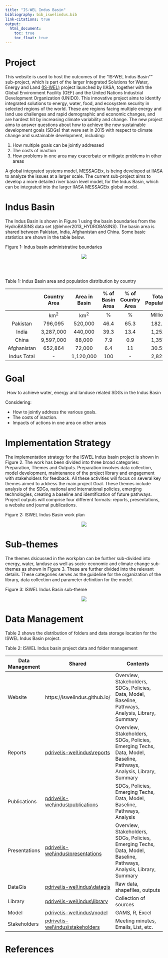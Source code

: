 ```yaml
---
title: "IS-WEL Indus Basin"
bibliography: bib_iswelindus.bib
link-citations: true
output:
  html_document:
    toc: true  
    toc_float: true 
---
```


# Project
This website is used to host the outcomes of the "IS-WEL Indus Basin"" sub-project, which is part of the larger Integrated Solutions for Water, Energy and Land [(IS-WEL)](http://www.iiasa.ac.at/web/home/research/researchProjects/Nexus_Solutions.html) project launched by IIASA, together with the Global Environment Facility (GEF) and the United Nations Industrial Development Organization (UNIDO). This innovative project aims to identify integrated solutions to energy, water, food, and ecosystem security in selected regions of the world. These are regions facing multiple energy and land use challenges and rapid demographic and economic changes, and are hardest hit by increasing climate variability and change. The new project aims to answer questions about how to achieve the new sustainable development goals (SDGs) that were set in 2015 with respect to climate change and sustainable development, including: 

1. How multiple goals can be jointly addressed 
2. The costs of inaction
3. How problems in one area may exacerbate or mitigate problems in other areas

A global integrated systems model, MESSAGEix, is being developed at IIASA to analyze the issues at a larger scale. The current sub-project aims to develop a more detailed river basin level model, for the Indus Basin, which can be integrated into the larger IIASA MESSAGEix global model. 

# Indus Basin
The Indus Basin is shown in Figure 1 using the basin boundaries from the HydroBASINS data set (@lehner2013_HYDROBASINS). The basin area is shared between Pakistan, India, Afghanistan and China. Some basic statistics are shown in the table below.


<p id="figcap"> Figure 1: Indus basin administrative boundaries</p>
<center>
<div id="fig">
![](figures\f_Map_Indus_IIASA_Orig_HYDROBASINS_fromPresent.png)
</div>
</center>

<br><br>

<p id="tabcap">Table 1: Indus Basin area and population distribution by country</p> 

|  	| Country Area 	| Area in Basin 	| % of Basin Area 	| % of Country Area 	| Total Population 	| Population in Indus 	|
|:-----------:	|:------------:	|:-------------:	|:---------------:	|:-----------------:	|:----------------:	|:-------------------:	|
|  	| km<sup>2</sup> 	| km<sup>2</sup>  	| % 	| % 	| Million 	|  	|
| Pakistan 	| 796,095 	| 520,000 	| 46.4 	| 65.3 	| 182.1 	| >150 	|
| India 	| 3,287,000 	| 440,000 	| 39.3 	| 13.4 	| 1,252 	| - 	|
| China 	| 9,597,000 	| 88,000 	| 7.9 	| 0.9 	| 1,357 	|  -	|
| Afghanistan 	| 652,864 	| 72,000 	| 6.4 	| 11 	| 30.55 	| - 	|
| Indus Total 	| - 	| 1,120,000 	| 100 	| - 	| 2,822 	| 300 	|

# Goal

<center>
<div id="box">
How to achieve water, energy and landuse related SDGs in the Indus Basin
</div>
</center>

Considering:
<ul>
<li> How to jointly address the various goals.</li>
<li> The costs of inaction.</li>
<li> Impacts of actions in one area on other areas</li>
</ul>

# Implementation Strategy

The implementation strategy for the ISWEL Indus basin project is shown in Figure 2. The work has been divided into three broad categories: Preparation, Themes and Outputs. Preparation involves data collection, model development, maintenance of the project library and engagement with stakeholders for feedback. All these activities will focus on several key themes aimed to address the main project Goal. These themes include analysis of the SDGs, national and international policies, emerging technologies, creating a baseline and identification of future pathways. Project outputs will comprise four different formats: reports, presentations, a website and journal publications.

<p id="figcap"> Figure 2: ISWEL Indus Basin work plan</p>
<center>
<div id="fig">
![](figures\f_workplan_presentOverview.PNG)
</div>
</center>

# Sub-themes

The themes dsicussed in the workplan can be further sub-divided into energy, water, landuse as well as socio-economic and climate change sub-themes as shown in Figure 3. These are further divided into the relevant details. These categories serves as the guideline for the organization of the library, data collection and parameter definition for the model. 

<p id="figcap"> Figure 3: ISWEL Indus Basin sub-theme</p>
<center>
<div id="fig">
![](figures\f_subthemes_presentOverview.PNG)
</div>
</center>

# Data Management

Table 2 shows the distribution of folders and data storage location for the ISWEL Indus Basin project.

<p id="tabcap">Table 2: ISWEL Indus basin project data and folder management</p> 

| Data Management | Shared                                | Contents                                                                                           |
|-----------------|---------------------------------------|----------------------------------------------------------------------------------------------------|
| Website         | https://iswelindus.github.io/         | Overview, Stakeholders, SDGs, Policies, Data, Model, Baseline, Pathways, Analysis, Library, Summary |
| Reports         | <a href="https://portal.iiasa.ac.at/dana/fb/smb/wfb.cgi?t=p&v=resource_1304000562.324190.2&si=0&ri=0&pi=0&sb=name&so=asc&dir=is-wel%5Cindus\reports">pdrive\\is-wel\\indus\\reports</a>       | Overview, Stakeholders, SDGs, Policies, Emerging Techs, Data, Model, Baseline, Pathways, Analysis, Library, Summary |
| Publications    | <a href="https://portal.iiasa.ac.at/dana/fb/smb/wfb.cgi?t=p&v=resource_1304000562.324190.2&si=0&ri=0&pi=0&sb=name&so=asc&dir=is-wel%5Cindus\publications">pdrive\\is-wel\\indus\\publications</a>  | SDGs, Policies, Emerging Techs, Data, Model, Baseline, Pathways, Analysis                                          |
| Presentations   | <a href="https://portal.iiasa.ac.at/dana/fb/smb/wfb.cgi?t=p&v=resource_1304000562.324190.2&si=0&ri=0&pi=0&sb=name&so=asc&dir=is-wel%5Cindus\presentations">pdrive\\is-wel\\indus\\presentations</a> | Overview, Stakeholders, SDGs, Policies, Emerging Techs, Data, Model, Baseline, Pathways, Analysis, Library, Summary |
| DataGis         | <a href="https://portal.iiasa.ac.at/dana/fb/smb/wfb.cgi?t=p&v=resource_1304000562.324190.2&si=0&ri=0&pi=0&sb=name&so=asc&dir=is-wel%5Cindus\datagis">pdrive\\is-wel\\indus\\datagis</a>       | Raw data, shapefiles, outputs                                                                      |
| Library         | <a href="https://portal.iiasa.ac.at/dana/fb/smb/wfb.cgi?t=p&v=resource_1304000562.324190.2&si=0&ri=0&pi=0&sb=name&so=asc&dir=is-wel%5Cindus\library">pdrive\\is-wel\\indus\\library</a>       | Collection of sources                                                                              |
| Model           | <a href="https://portal.iiasa.ac.at/dana/fb/smb/wfb.cgi?t=p&v=resource_1304000562.324190.2&si=0&ri=0&pi=0&sb=name&so=asc&dir=is-wel%5Cindus\model">pdrive\\is-wel\\indus\\model</a>       | GAMS, R, Excel                                                                                     |
| Stakeholders    | <a href="https://portal.iiasa.ac.at/dana/fb/smb/wfb.cgi?t=p&v=resource_1304000562.324190.2&si=0&ri=0&pi=0&sb=name&so=asc&dir=is-wel%5Cindus\stakeholders">pdrive\\is-wel\\indus\\stakeholders</a>   | Meeting minutes, Emails, List, etc.                                                                                 |

# References